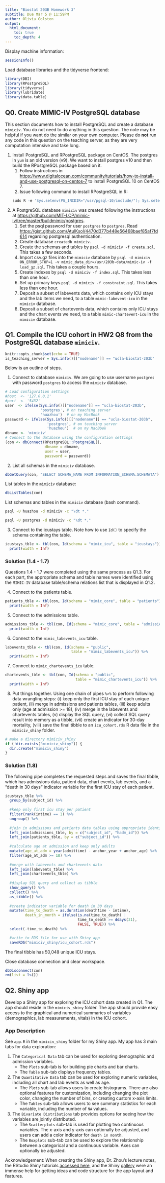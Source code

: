 ```yaml
---
title: "Biostat 203B Homework 3"
subtitle: Due Mar 5 @ 11:59PM
author: Olivia Golston
output:
  html_document:
    toc: true
    toc_depth: 4
---
```


Display machine information:
```r
sessionInfo()
```

Load database libraries and the tidyverse frontend:
```r
library(DBI)
library(RPostgreSQL)
library(tidyverse)
library(lubridate)
library(data.table)
```

## Q0. Create MIMIC-IV PostgreSQL database

This section documents how to install PostgreSQL and create a database `mimiciv`. You do not need to do anything in this question. The note may be helpful if you want do the similar on your own computer. Please do **not** run any code in this question on the teaching server, as they are very computation intensive and take long.

1. Install PostgreSQL and RPostgreSQL package on CentOS. The postgres in `yum` is an old version (v9). We want to install postgres v10 and then build the RPostgreSQL package based on it.  
    1. Follow instructions in <https://www.digitalocean.com/community/tutorials/how-to-install-and-use-postgresql-on-centos-7> to install PostgreSQL 10 on CentOS 7.  
    2. Issue following command to install RPostgreSQL in R:
    ```r
    sudo R -e 'Sys.setenv(PG_INCDIR="/usr/pgsql-10/include/"); Sys.setenv(PG_LIBDIR="/usr/pgsql-10/lib/"); install.packages("RPostgreSQL")'
    ```

2. A PostgreSQL database `mimiciv` was created following the instructions at <https://github.com/MIT-LCP/mimic-iv/tree/master/buildmimic/postgres>. 
    1. Set the psql password for user `postgres` to `postgres`. Read <https://gist.github.com/AtulKsol/4470d377b448e56468baef85af7fd614> regarding postgresql authentication.    
    2. Create database `createdb mimiciv`.  
    3. Create the schemas and tables by `psql -d mimiciv -f create.sql`. This takes a few seconds.  
    3. Import csv.gz files into the `mimiciv` database by `psql -d mimiciv ON_ERROR_STOP=1 -v mimic_data_dir=/usr/203b-data/mimic-iv -f load_gz.sql`. This takes a couple hours.  
    4. Create indexes by `psql -d mimiciv -f index.sql`. This takes less than one hour.  
    5. Set up primary keys `psql -d mimiciv -f constraint.sql`. This takes less than one hour.  
    6. Deposit a subset of labevents data, which contains only ICU stays and the lab items we need, to a table `mimic-labevent-icu` in the `mimiciv` database.
    7. Deposit a subset of chartevents data, which contains only ICU stays and the chart events we need, to a table `mimic-chartevent-icu` in the `mimiciv` database.

## Q1. Compile the ICU cohort in HW2 Q8 from the PostgreSQL database `mimiciv`. 

```r
knitr::opts_chunk$set(echo = TRUE)
is_teaching_server = Sys.info()[["nodename"]] == "ucla-biostat-203b"
```

Below is an outline of steps.

1. Connect to database `mimiciv`. We are going to use username `postgres` with password `postgres` to access the `mimiciv` database.
```r
# Load configuration settings
#host  <- '127.0.0.1'
#port  <- '5432'
user  <- ifelse(Sys.info()[["nodename"]] == "ucla-biostat-203b", 
                'postgres', # on teaching server
                'huazhou')  # on my MacBook
password <- ifelse(Sys.info()[["nodename"]] == "ucla-biostat-203b",
                   'postgres', # on teaching server
                   'huazhou')  # on my MacBook   
dbname <- 'mimiciv'
# Connect to the database using the configuration settings
(con <- dbConnect(RPostgreSQL::PostgreSQL(), 
                  dbname = dbname, 
                  user = user, 
                  password = password))
```

2. List all schemas in the `mimiciv` database.
```r
dbGetQuery(con, "SELECT SCHEMA_NAME FROM INFORMATION_SCHEMA.SCHEMATA")
```

List tables in the `mimiciv` database:
```r
dbListTables(con)
```

List schemas and tables in the `mimiciv` database (bash command).
```bash
psql -U huazhou -d mimiciv -c "\dt *."
```

```bash
psql -U postgres -d mimiciv -c "\dt *."
```

3. Connect to the icustays table. Note how to use `Id()` to specify the schema containing the table.
```r
icustays_tble <- tbl(con, Id(schema = "mimic_icu", table = "icustays")) %>%
  print(width = Inf)
```


### Solution (1.4 - 1.7)
Questions 1.4 - 1.7 were completed using the same process as Q1.3. For each part, the appropriate schema and table names were identified using the `MIMIC-IV` database table/schema relations list that is displayed in Q1.2. 

4. Connect to the patients table.
```r
patients_tble <- tbl(con, Id(schema = "mimic_core", table = "patients")) %>%
  print(width = Inf)
```

5. Connect to the admissions table.
```r
admissions_tble <- tbl(con, Id(schema = "mimic_core", table = "admissions")) %>%
  print(width = Inf)
```

6. Connect to the `mimic_labevents_icu` table.
```r
labevents_tble <- tbl(con, Id(schema = "public", 
                              table = "mimic_labevents_icu")) %>%
  print(width = Inf)
```

7. Connect to `mimic_chartevents_icu` table.
```r
chartevents_tble <- tbl(con, Id(schema = "public", 
                                table = "mimic_chartevents_icu")) %>%
  print(width = Inf)
```

8. Put things together. Using one chain of pipes `%>%` to perform following data wrangling steps: (i) keep only the first ICU stay of each unique patient, (ii) merge in admissions and patients tables, (iii) keep adults only (age at admission >= 18), (iv) merge in the labevents and chartevents tables, (v) display the SQL query, (vi) collect SQL query result into memory as a tibble, (vii) create an indicator for 30-day mortality, (viii) save the final tibble to an `icu_cohort.rds` R data file in the `mimiciv_shiny` folder.

```r
# make a directory mimiciv_shiny
if (!dir.exists("mimiciv_shiny")) {
  dir.create("mimiciv_shiny")
}
```


### Solution (1.8)
The following pipe completes the requested steps and saves the final tibble, which has admissions data, patient data, chart events, lab events, and a "death in 30 days" indicator variable for the first ICU stay of each patient.

```r
icustays_tble %>% 
  group_by(subject_id) %>%
  
  #keep only first icu stay per patient
  filter(rank(intime) == 1) %>%
  ungroup() %>%
  
  #join in admissions and patients data tables using appropriate identifier
  left_join(admissions_tble, by = c("subject_id", "hadm_id")) %>%
  left_join(patients_tble, by = c("subject_id")) %>%
  
  #calculate age at admission and keep only adults
  mutate(age_at_adm = year(admittime) - anchor_year + anchor_age) %>%
  filter(age_at_adm >= 18) %>%
  
  #merge with labevents and chartevents data
  left_join(labevents_tble) %>%
  left_join(chartevents_tble) %>%
  
  #display SQL query and collect as tibble
  show_query() %>%
  collect() %>%
  as_tibble() %>%
  
  #create indicator variable for death in 30 days
  mutate(time_to_death = as.duration(deathtime - intime),
         death_in_month = ifelse(is.na(time_to_death) | 
                                 time_to_death >= ddays(31),
                                 FALSE, TRUE)) %>%
  select(-time_to_death) %>%

  #write to RDS file for use with Shiny app
  saveRDS("mimiciv_shiny/icu_cohort.rds")
```
The final tibble has 50,048 unique ICU stays. 


Close database connection and clear workspace.
```r
dbDisconnect(con)
rm(list = ls())
```

## Q2. Shiny app

Develop a Shiny app for exploring the ICU cohort data created in Q1. The app should reside in the `mimiciv_shiny` folder. The app should provide easy access to the graphical and numerical summaries of variables (demographics, lab measurements, vitals) in the ICU cohort.


### App Description 
See `app.R` in the `mimiciv_shiny` folder for my Shiny app. 
My app has 3 main tabs for data exploration:  

1. The `Categorical Data` tab can be used for exploring demographic and admission variables.
    + The `Plots` sub-tab is for building pie charts and bar charts.  
    + The `Table` sub-tab displays frequency tables.
2. The `Quantitative Data` tab can be used for exploring numeric variables, including all chart and lab events as well as age. 
    + The `Plots` sub-tab allows users to create histograms. There are also optional features for customization, including changing the plot color, changing the number of bins, or creating custom x-axis limits. 
    + The `Tables` sub-tab allows users to see summary statistics for each variable, including the number of `NA` values.
3. The `Bivariate Distributions` tab provides options for seeing how the variables are jointly distributed.
    + The `Scatterplots` sub-tab is used for plotting two continuous variables. The x-axis and y-axis can optionally be adjusted, and users can add a color indicator for `death in month`.
    + The `Boxplots` sub-tab can be used to explore the relationship between a categorical and a continuous variable. Axes can optionally be adjusted.

Acknowledgement: When creating the Shiny app, Dr. Zhou's lecture notes, the RStudio Shiny tutorials [accessed here](https://shiny.rstudio.com/tutorial/written-tutorial/lesson1/), and the Shiny [gallery](https://shiny.rstudio.com/gallery/) were an immense help for getting ideas and code structure for the app layout and features. 
